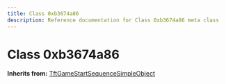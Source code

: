 ```yaml
---
title: Class 0xb3674a86
description: Reference documentation for Class 0xb3674a86 meta class
---
```



# Class 0xb3674a86

**Inherits from:** [TftGameStartSequenceSimpleObject](/classes/tftgamestartsequencesimpleobject)

<ClassDetails file="/db/classes/0xb3674a86.fd9bf67b19fe.json" />
